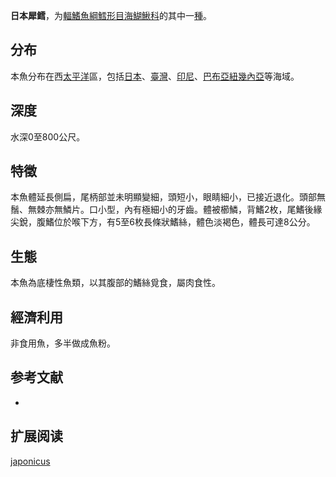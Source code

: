 {{Speciesbox
| name = 日本犀鳕
| status = NE
| status_system = IUCN3.1
| image = 
| genus = Bregmaceros
| species = japonicus
| authority = [[Tanaka|Tanaka]], 1908
| synonyms = *''Bregmaceros atlanticus japonicus''<br /><small>Tanaka, 1908</small>
}}

'''日本犀鳕'''，为[[輻鰭魚綱|輻鰭魚綱]][[鱈形目|鱈形目]][[海鰗鰍科|海鰗鰍科]]的其中一[[種|種]]。

==分布==
本魚分布在西[[太平洋|太平洋]]區，包括[[日本|日本]]、[[臺灣|臺灣]]、[[印尼|印尼]]、[[巴布亞紐幾內亞|巴布亞紐幾內亞]]等海域。

==深度==
水深0至800公尺。

==特徵==
本魚體延長側扁，尾柄部並未明顯變細，頭短小，眼睛細小，已接近退化。頭部無鬚、無棘亦無鱗片。口小型，內有極細小的牙齒。體被櫛鱗，背鰭2枚，尾鰭後緣尖銳，腹鰭位於喉下方，有5至6枚長條狀鰭絲，體色淡褐色，體長可達8公分。

==生態==
本魚為底棲性魚類，以其腹部的鰭絲覓食，屬肉食性。

==經濟利用==
非食用魚，多半做成魚粉。

== 参考文献 ==
*{{FishBase_species|genus=Bregmaceros|species=japonicus|year=2011|month=12}}

== 扩展阅读 ==
{{refbegin}}
{{wikispecies-inline|Bregmaceros japonicus|日本犀鳕}}
{{refend}}
{{Taxonbar|from=Q2647332}}

[[Category:犀鳕属|japonicus]]


{{鳕形目小作品}}